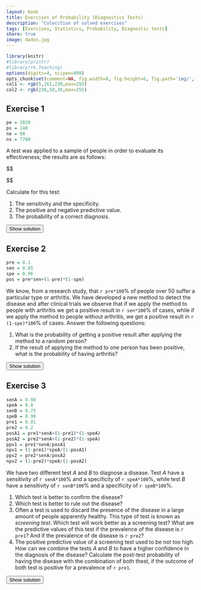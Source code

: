 ```yaml
---
layout: book
title: Exercises of Probability (Diagnostics Tests)
description: "Colecction of solved exercises"
tags: [Exercises, Statistics, Probability, Diagnostic tests]
share: true
image: dados.jpg
---
```


```r
library(knitr)
#library(printr)
#library(rk.Teaching)
options(digits=4, scipen=999)
opts_chunk$set(comment=NA, fig.width=8, fig.height=6, fig.path='img/', fig.align="center", dev="svg", digits=4, echo=FALSE, warning=FALSE, message=FALSE)
col1 <- rgb(5,161,230,max=255)
col2 <- rgb(238,50,36,max=255)
```

## Exercise 1
```r
pe = 2020
ps = 140
ne = 80
ns = 7760
```

A test was applied to a sample of people in order to evaluate its effectiveness; the results are as follows:

$$
\begin{array}{l|cc}
& \mbox{Test }+ & \mbox{Test }- \\
\hline
\mbox{Sick} & 2020 & 140 \\

\mbox{Healthy} & 80 & 7760 \\
\end{array}
$$

Calculate for this test:

1.  The sensitivity and the specificity.
2.  The positive and negative predictive value.
3.  The probability of a correct diagnosis.

<div><button class="solution">Show solution</button></div>
<div id="solution" style="display: none">
Naming $S$ and $H$ to the events of being sick and healthy respectively, <br/>
1. Sensitivity $P(+\vert S)=`r pe/(pe+ps)`$ and specificity $P(-\vert H)=`r ns/(ne+ns)`$. <br/>
2. PPV $P(S\vert +)=`r pe/(pe+ne)`$ and NPV $P(H\vert -)=`r ns/(ps+ns)`$. <br/>
3. $P((S\cap +)\cup (H\cap -)) = P(S\cap +) + P(H\cap -) = `r (pe+ns)/(pe+ps+ne+ns)`$. 
</div>


## Exercise 2
```r
pre = 0.1
sen = 0.85
spe = 0.96
pos = pre*sen+(1-pre)*(1-spe)
```

We know, from a research study, that `r pre*100`% of people over 50 suffer a particular type or arthritis. We have developed a new method to detect the disease and after clinical trials we observe that if we apply the method to people with arthritis we get a positive result in `r sen*100`% of cases, while if we apply the method to people without arthritis, we get a positive result in `r (1-spe)*100`% of cases. Answer the following questions:

1.  What is the probability of getting a positive result after applying the method to a random person?
2.  If the result of applying the method to one person has been positive, what is the probability of having arthritis?

<div><button class="solution">Show solution</button></div>
<div id="solution" style="display: none">
Naming $A$ to the event of having arthritis, <br/>
1. $P(+)=`r pos`$. <br/>
2. $P(A\vert +) = `r pre*sen/pos`$.
</div>

## Exercise 3
```r
senA = 0.98
speA = 0.8
senB = 0.75
speB = 0.99
pre1 = 0.01
pre2 = 0.2
posA1 = pre1*senA+(1-pre1)*(1-speA)
posA2 = pre2*senA+(1-pre2)*(1-speA)
ppv1 = pre1*senA/posA1
npv1 = (1-pre1)*speA/(1-posA1)
ppv2 = pre2*senA/posA2
npv2 = (1-pre2)*speA/(1-posA2)
```

We have two different test $A$ and $B$ to diagnose a disease. Test $A$ have a sensitivity of `r senA*100`% and a specificity of `r speA*100`%, while test $B$ have a sensitivity of `r senB*100`% and a specificity of `r speB*100`%.

1.  Which test is better to confirm the disease?
2.  Which test is better to rule out the disease?
3.  Often a test is used to discard the presence of the disease in a large amount of people apparently healthy. This type of test is known as *screening test*. Which test will work better as a screening test? What are the predictive values of this test if the prevalence of the disease is `r pre1`? And if the prevalence of de disease is `r pre2`?
4.  The positive predictive value of a screening test used to be not too high. How can we combine the tests $A$ and $B$ to have a higher confidence in the diagnosis of the disease? Calculate the post-test probability of having the disease with the combination of both thest, if the outcome of both test is positive for a prevalence of `r pre1`.

<div><button class="solution">Show solution</button></div>
<div id="solution" style="display: none">
1. Test $B$ cause it has a greater specificity. <br/>
2. Test $A$ cause it has a greater sensitivity. <br/>
3. Test $A$ will perform better as a screening test. <br/>
For a prevalence of $`r pre1`$ the PPV is $P(D\vert +)=`r ppv1`$ and the NPV is $P(\bar D\vert -)=`r npv1`$. <br/>
For a prevalence of $`r pre2`$ the PPV is $P(D\vert +)=`r ppv2`$ and the NPV is $P(\bar D\vert -)=`r npv2`$. <br/>
4. First applying test $A$ to everybody and then applying test $B$ to positive cases of test $A$. <br/>
$P(D\vert +_A\cap +_B)=`r ppv1*senB/(ppv1*senB+(1-ppv1)*(1-speB))`$.
</div>


